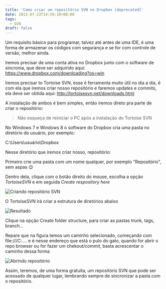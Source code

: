 ```yaml
---
title: 'Como criar um repositório SVN no Dropbox [deprecated]'
date: 2013-07-23T14:59:18+00:00
tags:
  - SVN
draft: false
---
```


Um requisito básico para programar, talvez até antes de uma IDE, é uma forma de armazenar os códigos com segurança e se for com controle de versão, melhor ainda.

Iremos precisar de uma conta ativa no Dropbox junto com o software de sincronia, que deve ser adquirido aqui: <a href="https://www.dropbox.com/downloading?os=win" target="_blank">https://www.dropbox.com/downloading?os=win</a>

Iremos precisar to Tortoise SVN, esse é ferramenta muito útil no dia a dia, é com ela que iremos criar nosso repositório e faremos updates e commits, ela deve ser obtida aqui: <a href="http://tortoisesvn.net/downloads.html" target="_blank">http://tortoisesvn.net/downloads.html</a>

A instalação de ambos é bem simples, então iremos direto pra parte de criar o repositório:

> Não esqueça de reiniciar o PC após a instalação do Tortoise SVN

No Windows 7 e Windows 8 o software do Dropbox cria uma pasta no diretório do usuário, por exemplo:

C:\Users\usuário\Dropbox

Nesse diretório que iremos criar nosso, repositório:

Primeiro crie uma pasta com um nome qualquer, por exemplo "Repositório", sem aspas 😉

Dentro dela, clique com o botão direito do mouse, escolha a opção _TortoiseSVN_ e em seguida _Create respository here_

![Criando repositório SVN](http://res.cloudinary.com/cezarcruz-com-br/image/upload/v1454457592/criando_rep_svn_yctbqr.png "Criando repositório SVN")

O TortoiseSVN irá criar a estrutura de diretórios abaixo

![Resultado](http://res.cloudinary.com/cezarcruz-com-br/image/upload/v1454457591/resultado_ou0gwv.png "Resultado")

Clique na opção Create folder structure, para criar as pastas trunk, tags, branch...

Repare que na figura temos um caminho selecionado, começando com file:///C:.... e é nesse endereço que está o pulo do gato, quando for abrir o repo browser ou for fazer um chekout/commit, basta acrescentar o caminho dessa forma

![Abrindo repositório](http://res.cloudinary.com/cezarcruz-com-br/image/upload/v1454457589/abrindo_repo_br_pu6exf.png "Abrindo repositório")

Assim, teremos, de uma forma gratuita, um repositório SVN que pode ser acessado de qualquer lugar, lembrando sempre de sincronizar a pasta com o repositório.
